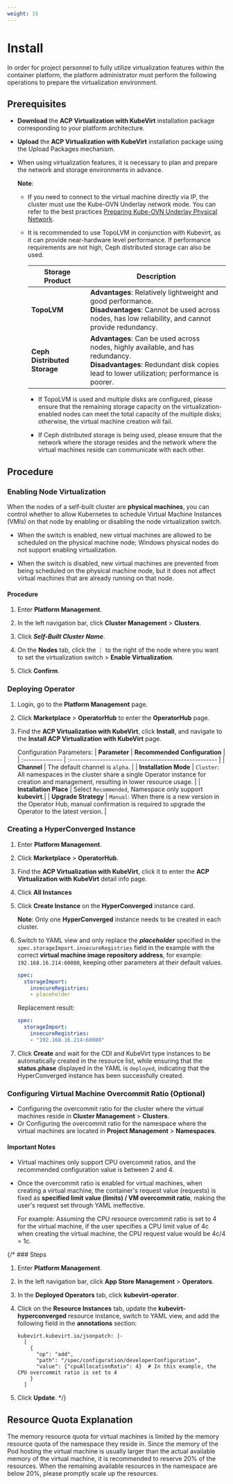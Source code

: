 ```yaml
---
weight: 15
---
```


# Install

In order for project personnel to fully utilize virtualization features within the container platform, the platform administrator must perform the following operations to prepare the virtualization environment.

## Prerequisites

- **Download** the **ACP Virtualization with KubeVirt** installation package corresponding to your platform architecture.
- **Upload** the **ACP Virtualization with KubeVirt** installation package using the Upload Packages mechanism.
- When using virtualization features, it is necessary to plan and prepare the network and storage environments in advance.

    **Note**:
    - If you need to connect to the virtual machine directly via IP, the cluster must use the Kube-OVN Underlay network mode. You can refer to the best practices [Preparing Kube-OVN Underlay Physical Network](/configure/networking/how_to/kubeovn_underlay_py.mdx).
    - It is recommended to use TopoLVM in conjunction with Kubevirt, as it can provide near-hardware level performance. If performance requirements are not high, Ceph distributed storage can also be used.

        | Storage Product           | Description                                                  |
        | --------------------- | --------------------------------------------------------- |
        | **TopoLVM**          | **Advantages**: Relatively lightweight and good performance.<br />**Disadvantages**: Cannot be used across nodes, has low reliability, and cannot provide redundancy.      |
        | **Ceph Distributed Storage** | **Advantages**: Can be used across nodes, highly available, and has redundancy.<br />**Disadvantages**: Redundant disk copies lead to lower utilization; performance is poorer. |

        - If TopoLVM is used and multiple disks are configured, please ensure that the remaining storage capacity on the virtualization-enabled nodes can meet the total capacity of the multiple disks; otherwise, the virtual machine creation will fail.

        - If Ceph distributed storage is being used, please ensure that the network where the storage resides and the network where the virtual machines reside can communicate with each other.

## Procedure

<Steps>

### Enabling Node Virtualization

When the nodes of a self-built cluster are **physical machines**, you can control whether to allow Kubernetes to schedule Virtual Machine Instances (VMIs) on that node by enabling or disabling the node virtualization switch.

- When the switch is enabled, new virtual machines are allowed to be scheduled on the physical machine node; Windows physical nodes do not support enabling virtualization.

- When the switch is disabled, new virtual machines are prevented from being scheduled on the physical machine node, but it does not affect virtual machines that are already running on that node.

#### Procedure

1. Enter **Platform Management**.

2. In the left navigation bar, click **Cluster Management** > **Clusters**.

3. Click ***Self-Built Cluster Name***.

4. On the **Nodes** tab, click the ⋮ to the right of the node where you want to set the virtualization switch > **Enable Virtualization**.

5. Click **Confirm**.

### Deploying Operator
1. Login, go to the **Platform Management** page.

2. Click **Marketplace** > **OperatorHub** to enter the **OperatorHub** page.

3. Find the **ACP Virtualization with KubeVirt**, click **Install**, and navigate to the **Install ACP Virtualization with KubeVirt** page.

    Configuration Parameters:
    | **Parameter**   | **Recommended Configuration**                          |
    | :-------------- | :----------------------------------------------------- |
    | **Channel**   | The default channel is `alpha`.                        |
    | **Installation Mode** | `Cluster`: All namespaces in the cluster share a single Operator instance for creation and management, resulting in lower resource usage. |
    | **Installation Place** | Select `Recommended`, Namespace only support **kubevirt**.|
    | **Upgrade Strategy** | `Manual`: When there is a new version in the Operator Hub, manual confirmation is required to upgrade the Operator to the latest version. |

### Creating a HyperConverged Instance

1. Enter **Platform Management**.

2. Click **Marketplace** > **OperatorHub**.

2. Find the **ACP Virtualization with KubeVirt**, click it to enter the **ACP Virtualization with KubeVirt** detail info page.

3. Click **All Instances**

4. Click **Create Instance** on the **HyperConverged** instance card.

   **Note**: Only one **HyperConverged** instance needs to be created in each cluster.

5. Switch to YAML view and only replace the ***placeholder*** specified in the `spec.storageImport.insecureRegistries` field in the example with the correct **virtual machine image repository address**, for example: `192.168.16.214:60080`, keeping other parameters at their default values.

   ```yaml
   spec:
     storageImport:
       insecureRegistries:
       - placeholder
   ```

   Replacement result:

   ```yaml
   spec:
     storageImport:
       insecureRegistries:
       - "192.168.16.214:60080"
   ```

6. Click **Create** and wait for the CDI and KubeVirt type instances to be automatically created in the resource list, while ensuring that the **status.phase** displayed in the YAML is `deployed`, indicating that the HyperConverged instance has been successfully created.

### Configuring Virtual Machine Overcommit Ratio (Optional)

- Configuring the overcommit ratio for the cluster where the virtual machines reside in **Cluster Management** > **Clusters**.
- Or Configuring the overcommit ratio for the namespace where the virtual machines are located in **Project Management** > **Namespaces**.

#### Important Notes

- Virtual machines only support CPU overcommit ratios, and the recommended configuration value is between 2 and 4.

- Once the overcommit ratio is enabled for virtual machines, when creating a virtual machine, the container's request value (requests) is fixed as **specified limit value (limits) / VM overcommit ratio**, making the user's request set through YAML ineffective.

  For example: Assuming the CPU resource overcommit ratio is set to 4 for the virtual machine, if the user specifies a CPU limit value of 4c when creating the virtual machine, the CPU request value would be 4c/4 = 1c.

{/* ### Steps

1. Enter **Platform Management**.

2. In the left navigation bar, click **App Store Management** > **Operators**.

3. In the **Deployed Operators** tab, click **kubevirt-operator**.

4. Click on the **Resource Instances** tab, update the **kubevirt-hyperconverged** resource instance, switch to YAML view, and add the following field in the **annotations** section:

   ```
   kubevirt.kubevirt.io/jsonpatch: |-
     [
       {
         "op": "add",
         "path": "/spec/configuration/developerConfiguration",
         "value": {"cpuAllocationRatio": 4}  # In this example, the CPU overcommit ratio is set to 4
       }
     ]
   ```

5. Click **Update**. */}
</Steps>

## Resource Quota Explanation

The memory resource quota for virtual machines is limited by the memory resource quota of the namespace they reside in. Since the memory of the Pod hosting the virtual machine is usually larger than the actual available memory of the virtual machine, it is recommended to reserve 20% of the resources. When the remaining available resources in the namespace are below 20%, please promptly scale up the resources.
